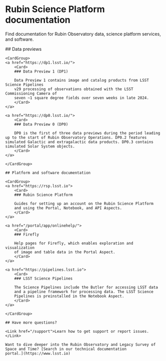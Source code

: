 # Rubin Science Platform documentation

<Lede>Find documentation for Rubin Observatory data, science platform
services, and software.</Lede>

<Section>
    ## Data previews

    <CardGroup>
    <a href="https://dp1.lsst.io/">
        <Card>
        ### Data Preview 1 (DP1)

        Data Preview 1 contains image and catalog products from LSST Science Pipelines
        v29 processing of observations obtained with the LSST Commissioning Camera of
        seven ~1 square degree fields over seven weeks in late 2024.
        </Card>
    </a>

    <a href="https://dp0.lsst.io/">
        <Card>
        ### Data Preview 0 (DP0)

        DP0 is the first of three data previews during the period leading up to the start of Rubin Observatory Operations. DP0.2 features simulated Galactic and extragalactic data products. DP0.3 contains simulated Solar System objects.
        </Card>
    </a>

    </CardGroup>

</Section>

<Section>

    ## Platform and software documentation

    <CardGroup>
    <a href="https://rsp.lsst.io">
        <Card>
        ### Rubin Science Platform

        Guides for setting up an account on the Rubin Science Platform
        and using the Portal, Notebook, and API Aspects.
        </Card>
    </a>

    <a href="/portal/app/onlinehelp/">
        <Card>
        ### Firefly

        Help pages for Firefly, which enables exploration and visualization
        of image and table data in the Portal Aspect.
        </Card>
    </a>

    <a href="https://pipelines.lsst.io">
        <Card>
        ### LSST Science Pipelines

        The Science Pipelines include the Butler for accessing LSST data
        and a pipeline framework for processing data. The LSST Science
        Pipelines is preinstalled in the Notebook Aspect.
        </Card>
    </a>

    </CardGroup>
</Section>

<Section>

    ## Have more questions?

    <Link href="/support">Learn how to get support or report issues.</Link>

    Want to dive deeper into the Rubin Observatory and Legacy Survey of
    Space and Time? [Search in our technical documentation
    portal.](https://www.lsst.io)

</Section>
